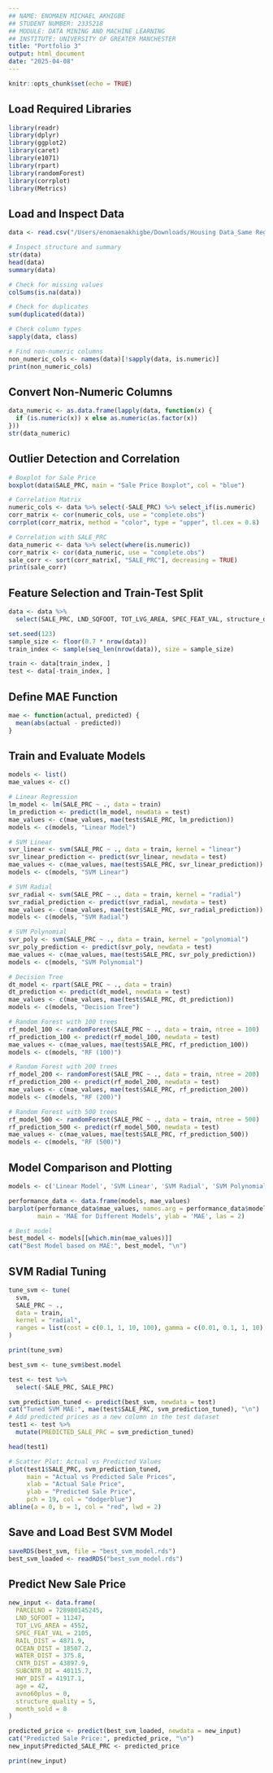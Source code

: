 ```yaml
---
## NAME: ENOMAEN MICHAEL AKHIGBE
## STUDENT NUMBER: 2335218
## MODULE: DATA MINING AND MACHINE LEARNING
## INSTITUTE: UNIVERSITY OF GREATER MANCHESTER
title: "Portfolio 3"
output: html_document
date: "2025-04-08"
---
```


```r
knitr::opts_chunk$set(echo = TRUE)
```

## Load Required Libraries
```r
library(readr)
library(dplyr)
library(ggplot2)
library(caret)
library(e1071)
library(rpart)
library(randomForest)
library(corrplot)
library(Metrics)
```

## Load and Inspect Data
```r
data <- read.csv("/Users/enomaenakhigbe/Downloads/Housing Data_Same Region.csv")

# Inspect structure and summary
str(data)
head(data)
summary(data)

# Check for missing values
colSums(is.na(data))

# Check for duplicates
sum(duplicated(data))

# Check column types
sapply(data, class)

# Find non-numeric columns
non_numeric_cols <- names(data)[!sapply(data, is.numeric)]
print(non_numeric_cols)
```

## Convert Non-Numeric Columns
```r
data_numeric <- as.data.frame(lapply(data, function(x) {
  if (is.numeric(x)) x else as.numeric(as.factor(x))
}))
str(data_numeric)
```

## Outlier Detection and Correlation
```r
# Boxplot for Sale Price
boxplot(data$SALE_PRC, main = "Sale Price Boxplot", col = "blue")

# Correlation Matrix
numeric_cols <- data %>% select(-SALE_PRC) %>% select_if(is.numeric)
corr_matrix <- cor(numeric_cols, use = "complete.obs")
corrplot(corr_matrix, method = "color", type = "upper", tl.cex = 0.8)

# Correlation with SALE_PRC
data_numeric <- data %>% select(where(is.numeric))
corr_matrix <- cor(data_numeric, use = "complete.obs")
sale_corr <- sort(corr_matrix[, "SALE_PRC"], decreasing = TRUE)
print(sale_corr)
```

## Feature Selection and Train-Test Split
```r
data <- data %>%
  select(SALE_PRC, LND_SQFOOT, TOT_LVG_AREA, SPEC_FEAT_VAL, structure_quality)

set.seed(123)
sample_size <- floor(0.7 * nrow(data))
train_index <- sample(seq_len(nrow(data)), size = sample_size)

train <- data[train_index, ]
test <- data[-train_index, ]
```

## Define MAE Function
```r
mae <- function(actual, predicted) {
  mean(abs(actual - predicted))
}
```

## Train and Evaluate Models
```r
models <- list()
mae_values <- c()

# Linear Regression
lm_model <- lm(SALE_PRC ~ ., data = train)
lm_prediction <- predict(lm_model, newdata = test)
mae_values <- c(mae_values, mae(test$SALE_PRC, lm_prediction))
models <- c(models, "Linear Model")

# SVM Linear
svr_linear <- svm(SALE_PRC ~ ., data = train, kernel = "linear")
svr_linear_prediction <- predict(svr_linear, newdata = test)
mae_values <- c(mae_values, mae(test$SALE_PRC, svr_linear_prediction))
models <- c(models, "SVM Linear")

# SVM Radial
svr_radial <- svm(SALE_PRC ~ ., data = train, kernel = "radial")
svr_radial_prediction <- predict(svr_radial, newdata = test)
mae_values <- c(mae_values, mae(test$SALE_PRC, svr_radial_prediction))
models <- c(models, "SVM Radial")

# SVM Polynomial
svr_poly <- svm(SALE_PRC ~ ., data = train, kernel = "polynomial")
svr_poly_prediction <- predict(svr_poly, newdata = test)
mae_values <- c(mae_values, mae(test$SALE_PRC, svr_poly_prediction))
models <- c(models, "SVM Polynomial")

# Decision Tree
dt_model <- rpart(SALE_PRC ~ ., data = train)
dt_prediction <- predict(dt_model, newdata = test)
mae_values <- c(mae_values, mae(test$SALE_PRC, dt_prediction))
models <- c(models, "Decision Tree")

# Random Forest with 100 trees
rf_model_100 <- randomForest(SALE_PRC ~ ., data = train, ntree = 100)
rf_prediction_100 <- predict(rf_model_100, newdata = test)
mae_values <- c(mae_values, mae(test$SALE_PRC, rf_prediction_100))
models <- c(models, "RF (100)")

# Random Forest with 200 trees
rf_model_200 <- randomForest(SALE_PRC ~ ., data = train, ntree = 200)
rf_prediction_200 <- predict(rf_model_200, newdata = test)
mae_values <- c(mae_values, mae(test$SALE_PRC, rf_prediction_200))
models <- c(models, "RF (200)")

# Random Forest with 500 trees
rf_model_500 <- randomForest(SALE_PRC ~ ., data = train, ntree = 500)
rf_prediction_500 <- predict(rf_model_500, newdata = test)
mae_values <- c(mae_values, mae(test$SALE_PRC, rf_prediction_500))
models <- c(models, "RF (500)")
```

## Model Comparison and Plotting
```r
models <- c('Linear Model', 'SVM Linear', 'SVM Radial', 'SVM Polynomial', 'Decision Tree', 'RF (100)', 'RF (200)', 'RF (500)')

performance_data <- data.frame(models, mae_values)
barplot(performance_data$mae_values, names.arg = performance_data$models, col = 'salmon',
        main = 'MAE for Different Models', ylab = 'MAE', las = 2)

# Best model
best_model <- models[[which.min(mae_values)]]
cat("Best Model based on MAE:", best_model, "\n")
```

## SVM Radial Tuning
```r
tune_svm <- tune(
  svm,
  SALE_PRC ~ .,
  data = train,
  kernel = "radial",
  ranges = list(cost = c(0.1, 1, 10, 100), gamma = c(0.01, 0.1, 1, 10))
)

print(tune_svm)

best_svm <- tune_svm$best.model

test <- test %>%
  select(-SALE_PRC, SALE_PRC)

svm_prediction_tuned <- predict(best_svm, newdata = test)
cat("Tuned SVM MAE:", mae(test$SALE_PRC, svm_prediction_tuned), "\n")
# Add predicted prices as a new column in the test dataset
test1 <- test %>%
  mutate(PREDICTED_SALE_PRC = svm_prediction_tuned)

head(test1)

# Scatter Plot: Actual vs Predicted Values
plot(test1$SALE_PRC, svm_prediction_tuned,
     main = "Actual vs Predicted Sale Prices",
     xlab = "Actual Sale Price",
     ylab = "Predicted Sale Price",
     pch = 19, col = "dodgerblue")
abline(a = 0, b = 1, col = "red", lwd = 2) 
```

## Save and Load Best SVM Model
```r
saveRDS(best_svm, file = "best_svm_model.rds")
best_svm_loaded <- readRDS("best_svm_model.rds")
```

## Predict New Sale Price
```r
new_input <- data.frame(
  PARCELNO = 728980145245,
  LND_SQFOOT = 11247,
  TOT_LVG_AREA = 4552,
  SPEC_FEAT_VAL = 2105,
  RAIL_DIST = 4871.9,
  OCEAN_DIST = 18507.2,
  WATER_DIST = 375.8,
  CNTR_DIST = 43897.9,
  SUBCNTR_DI = 40115.7,
  HWY_DIST = 41917.1,
  age = 42,
  avno60plus = 0,
  structure_quality = 5,
  month_sold = 8
)

predicted_price <- predict(best_svm_loaded, newdata = new_input)
cat("Predicted Sale Price:", predicted_price, "\n")
new_input$Predicted_SALE_PRC <- predicted_price

print(new_input)
```
